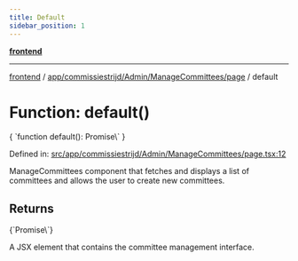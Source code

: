 ```yaml
---
title: Default
sidebar_position: 1
---
```



[**frontend**](../../../../../..)

***

[frontend](../../../../../..) / [app/commissiestrijd/Admin/ManageCommittees/page](..) / default

# Function: default()

<CodeBlock language="ts">
{ `function default(): Promise\<Element\>` }
</CodeBlock>

Defined in: [src/app/commissiestrijd/Admin/ManageCommittees/page.tsx:12](https://github.com/svsticky/CommitteeClash/blob/f974faa16c13593c1cc0eea50bf89b045abdabb5/frontend/src/app/commissiestrijd/Admin/ManageCommittees/page.tsx#L12)

ManageCommittees component that fetches and displays a list of committees
and allows the user to create new committees.

## Returns
<CodeBlock language="ts">
{`Promise\<Element\>`}
</CodeBlock>

A JSX element that contains the committee management interface.
